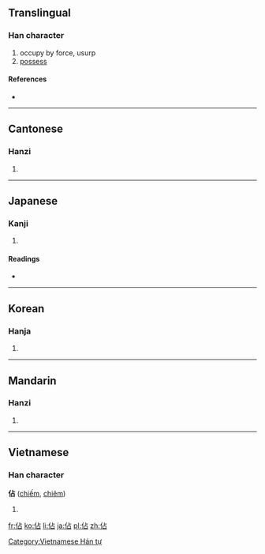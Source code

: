 {{also|占}}
==Translingual==

===Han character===
{{Han char|rn=9|rad=人|as=05|sn=7|four=2126<sub>0</sub>|canj=人卜口 (OYR)|ids=⿰[[亻]][[占]]}}

# occupy by force, usurp
# [[possess]]

====References====
* {{Han ref|kx=0098.140|dkj=00510|dj=0208.040|hdz=10131.090|uh=4F54|ud=20308|bh=A6FB|bd=42747}}

----

==Cantonese==

===Hanzi===
{{yue-hanzi|jyut=|y=jim4}}

# {{defn|lang=yue|sort=人05}}

----

==Japanese==

===Kanji===
{{ja-kanji|grade=|rs=人05}}

# {{defn|lang=ja|sort=人05}}

====Readings====
* {{ja-readings|on=[[ちん]] (chin), [[せん]] (sen)|kun=[[みる]] (miru), [[うかがう]] (ukagau), [[しめる]] (shimeru)}}

----

==Korean==

===Hanja===
{{ko-hanja|hangeul=점|rv=jeom|mr=chŏm}}

# {{defn|lang=ko|sort=人05}}

----

==Mandarin==

===Hanzi===
{{cmn-hanzi|pin=[[hè]] ([[he4]]), [[zhàn]] ([[zhan4]])|wg=ho<sup>4</sup>, chan<sup>4</sup>}}

# {{defn|lang=cmn|sort=人05}}

----

==Vietnamese==

===Han character===
'''佔''' ([[chiếm]], [[chiêm]])

# {{defn|lang=vi}}

[[Category:Vietnamese Hán tự]]

[[fr:佔]]
[[ko:佔]]
[[li:佔]]
[[ja:佔]]
[[pl:佔]]
[[zh:佔]]